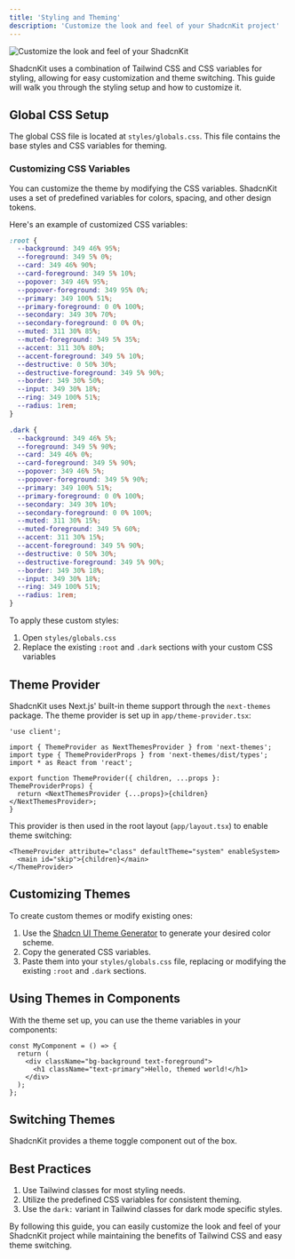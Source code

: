 ```yaml
---
title: 'Styling and Theming'
description: 'Customize the look and feel of your ShadcnKit project'
---
```


<img src="https://utfs.io/f/xCtsHZ5BWJ2zWxWy8oM953KOVFDiAHQIU4CWfpG7SR2mbxvk" alt="Customize the look and feel of your ShadcnKit" />

ShadcnKit uses a combination of Tailwind CSS and CSS variables for styling, allowing for easy customization and theme switching. This guide will walk you through the styling setup and how to customize it.

## Global CSS Setup

The global CSS file is located at `styles/globals.css`. This file contains the base styles and CSS variables for theming.

### Customizing CSS Variables

You can customize the theme by modifying the CSS variables. ShadcnKit uses a set of predefined variables for colors, spacing, and other design tokens.

Here's an example of customized CSS variables:

```css
:root {
  --background: 349 46% 95%;
  --foreground: 349 5% 0%;
  --card: 349 46% 90%;
  --card-foreground: 349 5% 10%;
  --popover: 349 46% 95%;
  --popover-foreground: 349 95% 0%;
  --primary: 349 100% 51%;
  --primary-foreground: 0 0% 100%;
  --secondary: 349 30% 70%;
  --secondary-foreground: 0 0% 0%;
  --muted: 311 30% 85%;
  --muted-foreground: 349 5% 35%;
  --accent: 311 30% 80%;
  --accent-foreground: 349 5% 10%;
  --destructive: 0 50% 30%;
  --destructive-foreground: 349 5% 90%;
  --border: 349 30% 50%;
  --input: 349 30% 18%;
  --ring: 349 100% 51%;
  --radius: 1rem;
}

.dark {
  --background: 349 46% 5%;
  --foreground: 349 5% 90%;
  --card: 349 46% 0%;
  --card-foreground: 349 5% 90%;
  --popover: 349 46% 5%;
  --popover-foreground: 349 5% 90%;
  --primary: 349 100% 51%;
  --primary-foreground: 0 0% 100%;
  --secondary: 349 30% 10%;
  --secondary-foreground: 0 0% 100%;
  --muted: 311 30% 15%;
  --muted-foreground: 349 5% 60%;
  --accent: 311 30% 15%;
  --accent-foreground: 349 5% 90%;
  --destructive: 0 50% 30%;
  --destructive-foreground: 349 5% 90%;
  --border: 349 30% 18%;
  --input: 349 30% 18%;
  --ring: 349 100% 51%;
  --radius: 1rem;
}
```

To apply these custom styles:

1. Open `styles/globals.css`
2. Replace the existing `:root` and `.dark` sections with your custom CSS variables

## Theme Provider

ShadcnKit uses Next.js' built-in theme support through the `next-themes` package. The theme provider is set up in `app/theme-provider.tsx`:

```tsx
'use client';

import { ThemeProvider as NextThemesProvider } from 'next-themes';
import type { ThemeProviderProps } from 'next-themes/dist/types';
import * as React from 'react';

export function ThemeProvider({ children, ...props }: ThemeProviderProps) {
  return <NextThemesProvider {...props}>{children}</NextThemesProvider>;
}
```

This provider is then used in the root layout (`app/layout.tsx`) to enable theme switching:

```tsx
<ThemeProvider attribute="class" defaultTheme="system" enableSystem>
  <main id="skip">{children}</main>
</ThemeProvider>
```

## Customizing Themes

To create custom themes or modify existing ones:

1. Use the [Shadcn UI Theme Generator](https://zippystarter.com/tools/shadcn-ui-theme-generator) to generate your desired color scheme.
2. Copy the generated CSS variables.
3. Paste them into your `styles/globals.css` file, replacing or modifying the existing `:root` and `.dark` sections.

## Using Themes in Components

With the theme set up, you can use the theme variables in your components:

```tsx
const MyComponent = () => {
  return (
    <div className="bg-background text-foreground">
      <h1 className="text-primary">Hello, themed world!</h1>
    </div>
  );
};
```

## Switching Themes

ShadcnKit provides a theme toggle component out of the box. 

## Best Practices

1. Use Tailwind classes for most styling needs.
2. Utilize the predefined CSS variables for consistent theming.
3. Use the `dark:` variant in Tailwind classes for dark mode specific styles.

By following this guide, you can easily customize the look and feel of your ShadcnKit project while maintaining the benefits of Tailwind CSS and easy theme switching.